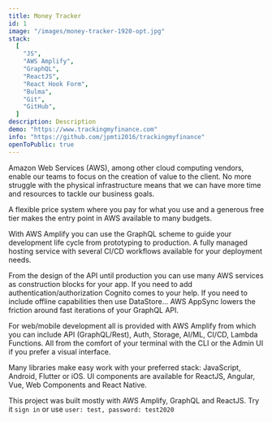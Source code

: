 ```yaml
---
title: Money Tracker
id: 1
image: "/images/money-tracker-1920-opt.jpg"
stack:
  [
    "JS",
    "AWS Amplify",
    "GraphQL",
    "ReactJS",
    "React Hook Form",
    "Bulma",
    "Git",
    "GitHub",
  ]
description: Description
demo: "https://www.trackingmyfinance.com"
info: "https://github.com/jpmti2016/trackingmyfinance"
openToPublic: true
---
```


Amazon Web Services (AWS), among other cloud computing vendors, enable our teams to focus on the creation of value to the client. No more
struggle with the physical infrastructure means that we can have more time and resources to tackle our business goals.

A flexible price system where you pay for what you use and a generous free tier makes the entry point in AWS available to many budgets.

With AWS Amplify you can use the GraphQL scheme to guide your development life cycle from prototyping to production. A fully managed
hosting service with several CI/CD workflows available for your deployment needs.

From the design of the API until production you can use many AWS services as construction blocks for your app. If you need to add
authentication/authorization Cognito comes to your help. If you need to include offline capabilities then use DataStore... AWS AppSync
lowers the friction around fast iterations of your GraphQL API.

For web/mobile development all is provided with AWS Amplify from which you can include API (GraphQL/Rest), Auth, Storage, AI/ML, CI/CD,
Lambda Functions. All from the comfort of your terminal with the CLI or the Admin UI if you prefer a visual interface.

Many libraries make easy work with your preferred stack: JavaScript, Android, Flutter or iOS. UI components are available for ReactJS,
Angular, Vue, Web Components and React Native.

This project was built mostly with AWS Amplify, GraphQL and ReactJS. Try it `sign in` or use `user: test, password: test2020`
